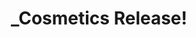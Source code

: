---
layout: ../../../layouts/layout.astro
title: '_Cosmetics Release!'
link: 'https://teaclient.net/news'
pubDate: 2023-01-01
---